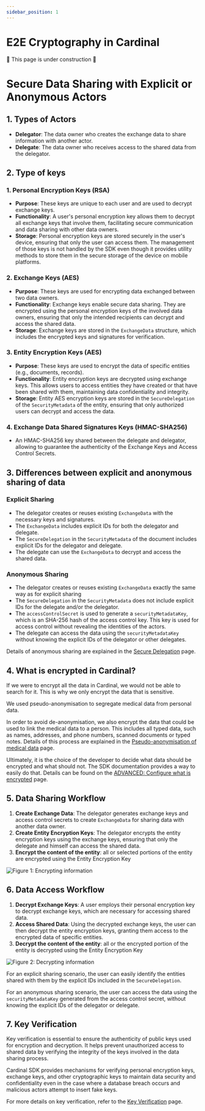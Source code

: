 ```yaml
---
sidebar_position: 1
---
```


# E2E Cryptography in Cardinal

:construction: This page is under construction :construction:

# Secure Data Sharing with Explicit or Anonymous Actors

## 1. Types of Actors

- **Delegator**: The data owner who creates the exchange data to share information with another actor.
- **Delegate**: The data owner who receives access to the shared data from the delegator.

## 2. Type of keys

### 1. Personal Encryption Keys (RSA)

- **Purpose**: These keys are unique to each user and are used to decrypt exchange keys.
- **Functionality**: A user's personal encryption key allows them to decrypt all exchange keys that involve them, facilitating secure communication and data sharing with other data owners.
- **Storage**: Personal encryption keys are stored securely in the user's device, ensuring that only the user can access them. The management of those keys is not handled by the SDK even though it provides utility methods to store them in the secure storage of the device on mobile platforms.

### 2. Exchange Keys (AES)

- **Purpose**: These keys are used for encrypting data exchanged between two data owners.
- **Functionality**: Exchange keys enable secure data sharing. They are encrypted using the personal encryption keys of the involved data owners, ensuring that only the intended recipients can decrypt and access the shared data.
- **Storage**: Exchange keys are stored in the `ExchangeData` structure, which includes the encrypted keys and signatures for verification.

### 3. Entity Encryption Keys (AES)

- **Purpose**: These keys are used to encrypt the data of specific entities (e.g., documents, records).
- **Functionality**: Entity encryption keys are decrypted using exchange keys. This allows users to access entities they have created or that have been shared with them, maintaining data confidentiality and integrity.
- **Storage**: Entity AES encryption keys are stored in the `SecureDelegation` of the `SecurityMetadata` of the entity, ensuring that only authorized users can decrypt and access the data.

### 4. Exchange Data Shared Signatures Keys (HMAC-SHA256)

- An HMAC-SHA256 key shared between the delegate and delegator, allowing to guarantee the authenticity of the Exchange Keys and Access Control Secrets.

## 3. Differences between explicit and anonymous sharing of data

### Explicit Sharing

- The delegator creates or reuses existing `ExchangeData` with the necessary keys and signatures.
- The `ExchangeData` includes explicit IDs for both the delegator and delegate.
- The `SecureDelegation` in the `SecurityMetadata` of the document includes explicit IDs for the delegator and delegate.
- The delegate can use the `ExchangeData` to decrypt and access the shared data.

### Anonymous Sharing

- The delegator creates or reuses existing `ExchangeData` exactly the same way as for explicit sharing
- The `SecureDelegation` in the `SecurityMetadata` does not include explicit IDs for the delegate and/or the delegator.
- The `accessControlSecret` is used to generate a `securityMetadataKey`, which is an SHA-256 hash of the access control key. This key is used for access control without revealing the identities of the actors.
- The delegate can access the data using the `securityMetadataKey` without knowing the explicit IDs of the delegator or other delegates.

Details of anonymous sharing are explained in the [Secure Delegation](/explanations/end-to-end-encryption/secure-delegations) page.

## 4. What is encrypted in Cardinal?

If we were to encrypt all the data in Cardinal, we would not be able to search for it. This is why we only encrypt the data that is sensitive.

We used pseudo-anonymisation to segregate medical data from personal data.

In order to avoid de-anonymisation, we also encrypt the data that could be used to link the medical data to a person. This includes all typed data, such as names, addresses, and phone numbers, scanned documents or typed notes.
Details of this process are explained in the [Pseudo-anonymisation of medical data](/explanations/end-to-end-encryption/encrypted-links) page.

Ultimately, it is the choice of the developer to decide what data should be encrypted and what should not. The SDK documentation provides a way to easily do that. Details can be found on the [ADVANCED: Configure what is encrypted](/how-to/initialize-the-sdk/configure-what-to-encrypt) page.

## 5. Data Sharing Workflow

1. **Create Exchange Data**: The delegator generates exchange keys and access control secrets to create `ExchangeData` for sharing data with another data owner.
2. **Create Entity Encryption Keys**: The delegator encrypts the entity encryption keys using the exchange keys, ensuring that only the delegate and himself can access the shared data.
3. **Encrypt the content of the entity**: all or selected portions of the entity are encrypted using the Entity Encryption Key

![Figure 1: Encrypting information](/img/encrypt.svg)

## 6. Data Access Workflow

1. **Decrypt Exchange Keys**: A user employs their personal encryption key to decrypt exchange keys, which are necessary for accessing shared data.
2. **Access Shared Data**: Using the decrypted exchange keys, the user can then decrypt the entity encryption keys, granting them access to the encrypted data of specific entities.
3. **Decrypt the content of the entity**: all or the encrypted portion of the entity is decrypted using the Entity Encryption Key

![Figure 2: Decrypting information](/img/decrypt.svg)

For an explicit sharing scenario, the user can easily identify the entities shared with them by the explicit IDs included in the `SecureDelegation`.

For an anonymous sharing scenario, the user can access the data using the `securityMetadataKey` generated from the access control secret, without knowing the explicit IDs of the delegator or delegate.


## 7. Key Verification

Key verification is essential to ensure the authenticity of public keys used for encryption and decryption. It helps prevent unauthorized access to shared data by verifying the integrity of the keys involved in the data sharing process.

Cardinal SDK provides mechanisms for verifying personal encryption keys, exchange keys, and other cryptographic keys to maintain data security and confidentiality even in the case where a database breach occurs and malicious actors attempt to insert fake keys.

For more details on key verification, refer to the [Key Verification](/explanations/end-to-end-encryption/key-verification) page.

